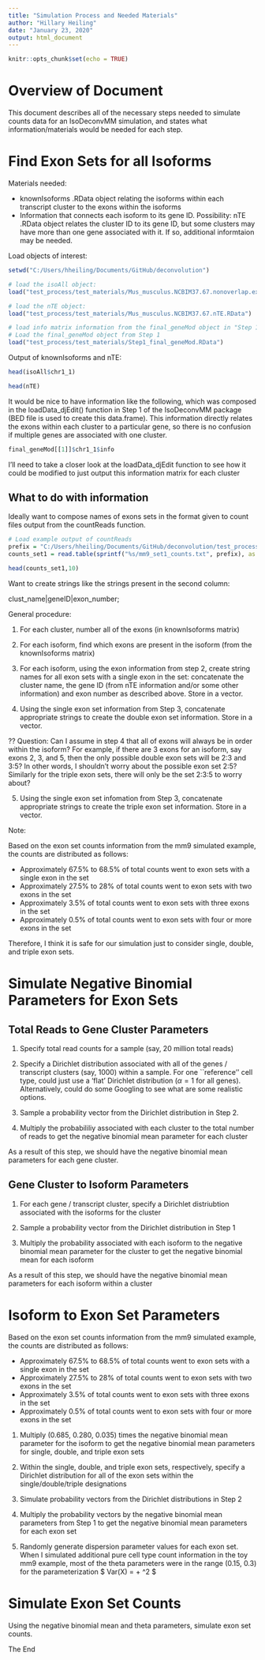 ```yaml
---
title: "Simulation Process and Needed Materials"
author: "Hillary Heiling"
date: "January 23, 2020"
output: html_document
---
```


```r
knitr::opts_chunk$set(echo = TRUE)
```

# Overview of Document

This document describes all of the necessary steps needed to simulate counts data for an IsoDeconvMM simulation, and states what information/materials would be needed for each step.

# Find Exon Sets for all Isoforms

Materials needed:

* knownIsoforms .RData object relating the isoforms within each transcript cluster to the exons within the isoforms
* Information that connects each isoform to its gene ID. Possibility: nTE .RData object relates the cluster ID to its gene ID, but some clusters may have more than one gene associated with it. If so, additional informtaion may be needed.

Load objects of interest:

```r
setwd("C:/Users/hheiling/Documents/GitHub/deconvolution")

# load the isoAll object:
load("test_process/test_materials/Mus_musculus.NCBIM37.67.nonoverlap.exon.knownIsoforms.RData")

# load the nTE object:
load("test_process/test_materials/Mus_musculus.NCBIM37.67.nTE.RData")

# load info matrix information from the final_geneMod object in "Step 1" output from IsoDeconvMM procedure
# Load the final_geneMod object from Step 1
load("test_process/test_materials/Step1_final_geneMod.RData")

```

Output of knownIsoforms and nTE:

```r
head(isoAll$chr1_1)

head(nTE)
```

It would be nice to have information like the following, which was composed in the loadData_djEdit() function in Step 1 of the IsoDeconvMM package (BED file is used to create this data.frame). This information directly relates the exons within each cluster to a particular gene, so there is no confusion if multiple genes are associated with one cluster.

```r
final_geneMod[[1]]$chr1_1$info
```

I'll need to take a closer look at the loadData_djEdit function to see how it could be modified to just output this information matrix for each cluster

## What to do with information

Ideally want to compose names of exons sets in the format given to count files output from the countReads function.

```r
# Load example output of countReads 
prefix = "C:/Users/hheiling/Documents/GitHub/deconvolution/test_process/test_materials"
counts_set1 = read.table(sprintf("%s/mm9_set1_counts.txt", prefix), as.is = T)

head(counts_set1,10)
```

Want to create strings like the strings present in the second column:

clust_name|geneID|exon_number;

General procedure:

1. For each cluster, number all of the exons (in knownIsoforms matrix)

2. For each isoform, find which exons are present in the isoform (from the knownIsoforms matrix)

3. For each isoform, using the exon information from step 2, create string names for all exon sets with a single exon in the set: concatenate the cluster name, the gene ID (from nTE information and/or some other information) and exon number as described above. Store in a vector.

4. Using the single exon set information from Step 3, concatenate appropriate strings to create the double exon set information. Store in a vector.

?? Question: Can I assume in step 4 that all of exons will always be in order within the isoform? For example, if there are 3 exons for an isoform, say exons 2, 3, and 5, then the only possible double exon sets will be 2:3 and 3:5? In other words, I shouldn't worry about the possible exon set 2:5? Similarly for the triple exon sets, there will only be the set 2:3:5 to worry about?

5. Using the single exon set infomation from Step 3, concatenate appropriate strings to create the triple exon set information. Store in a vector.

Note:

Based on the exon set counts information from the mm9 simulated example, the counts are distributed as follows:

* Approximately 67.5% to 68.5% of total counts went to exon sets with a single exon in the set
* Approximately 27.5% to 28% of total counts went to exon sets with two exons in the set
* Approximately 3.5% of total counts went to exon sets with three exons in the set
* Approximately 0.5% of total counts went to exon sets with four or more exons in the set

Therefore, I think it is safe for our simulation just to consider single, double, and triple exon sets. 

# Simulate Negative Binomial Parameters for Exon Sets

## Total Reads to Gene Cluster Parameters

1. Specify total read counts for a sample (say, 20 million total reads)

2. Specify a Dirichlet distribution associated with all of the genes / transcript clusters (say, 1000) within a sample. For one ``reference'' cell type, could just use a 'flat' Dirichlet distribution ($\alpha = 1$ for all genes). Alternatively, could do some Googling to see what are some realistic options.

3. Sample a probability vector from the Dirichlet distribution in Step 2. 

4. Multiply the probabililiy associated with each cluster to the total number of reads to get the negative binomial mean parameter for each cluster

As a result of this step, we should have the negative binomial mean parameters for each gene cluster.

## Gene Cluster to Isoform Parameters

1. For each gene / transcript cluster, specify a Dirichlet distriubtion associated with the isoforms for the cluster

2. Sample a probability vector from the Dirichlet distribution in Step 1

3. Multiply the probability associated with each isoform to the negative binomial mean parameter for the cluster to get the negative binomial mean for each isoform

As a result of this step, we should have the negative binomial mean parameters for each isoform within a cluster

# Isoform to Exon Set Parameters

Based on the exon set counts information from the mm9 simulated example, the counts are distributed as follows:

* Approximately 67.5% to 68.5% of total counts went to exon sets with a single exon in the set
* Approximately 27.5% to 28% of total counts went to exon sets with two exons in the set
* Approximately 3.5% of total counts went to exon sets with three exons in the set
* Approximately 0.5% of total counts went to exon sets with four or more exons in the set

1. Multiply (0.685, 0.280, 0.035) times the negative binomial mean parameter for the isoform to get the negative binomial mean parameters for single, double, and triple exon sets

2. Within the single, double, and triple exon sets, respectively, specify a Dirichlet distribution for all of the exon sets within the single/double/triple designations

3. Simulate probability vectors from the Dirichlet distributions in Step 2

4. Multiply the probability vectors by the negative binomial mean parameters from Step 1 to get the negative binomial mean parameters for each exon set

5. Randomly generate dispersion parameter values for each exon set. When I simulated additional pure cell type count information in the toy mm9 example, most of the theta parameters were in the range (0.15, 0.3) for the parameterization $ Var(X) = \mu + \frac{1}{\theta}\mu^2 $

# Simulate Exon Set Counts

Using the negative binomial mean and theta parameters, simulate exon set counts.

The End